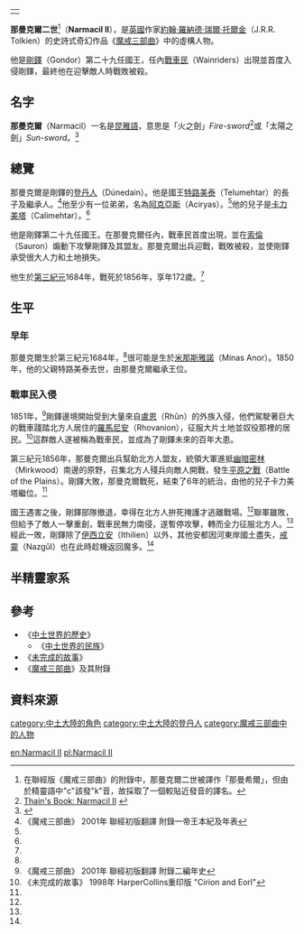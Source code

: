 {|align=right
|-
|{{Tolkienchar |
image_character = |
image_caption = |
Book(s) = 《[[魔戒|魔戒三部曲]]》<br/>《[[未完成的故事|未完成的故事]]》<br/>《[[中土世界的歷史|中土世界的歷史]]》 |
character_name = 那曼克爾 |
character_alias = |
character_title = [[剛鐸國王|剛鐸國王]] |
character_race = [[人類_(中土大陸)|人類]] |
character_nation = [[登丹人|登丹人]] |
character_culture = [[伊蘭迪爾家族|伊蘭迪爾家族]]；[[安那瑞安家族|安那瑞安家系]] |
character_gender = 男性 |
character_realm = [[剛鐸|剛鐸]] |
character_sub_realm = |
character_lifespan = 第三紀元1684年 - [[第三紀元|第三紀元]]1856年<ref name=autogenerated1>《中土世界的歷史》 Vol.12《中土世界的民族》 "The Heirs of Elendil"</ref> |
character_weapon = | 
}}
|}
'''那曼克爾二世'''<ref>在聯經版《魔戒三部曲》的附錄中，那曼克爾二世被譯作「那曼希爾」，但由於精靈語中"c"該發"k"音，故採取了一個較貼近發音的譯名。</ref>（'''Narmacil II'''），是[[英國|英國]]作家[[約翰·羅納德·瑞爾·托爾金|約翰·羅納德·瑞爾·托爾金]]（J.R.R. Tolkien）的史詩式奇幻作品《[[魔戒|魔戒三部曲]]》中的虛構人物。

他是[[剛鐸|剛鐸]]（Gondor）第二十九任國王，任內[[戰車民|戰車民]]（Wainriders）出現並首度入侵剛鐸，最終他在迎擊敵人時戰敗被殺。

==名字==
'''那曼克爾'''（Narmacil）一名是[[昆雅語|昆雅語]]，意思是「火之劍」''Fire-sword''<ref>[http://www.tuckborough.net/gondorians.html#Narmacil2 Thain's Book: Narmacil II] {{webarchive|url=https://web.archive.org/web/20111016221058/http://www.tuckborough.net/gondorians.html |date=2011-10-16 }}</ref>或「太陽之劍」''Sun-sword''。<ref>{{Cite web |url=http://www.glyphweb.com/arda/n/narmacilii.html |title=Encyclopedia of Arda: Narmacil II |access-date=2011-11-29 |archive-date=2020-02-21 |archive-url=https://web.archive.org/web/20200221082955/http://www.glyphweb.com/arda/n/narmacilii.html |dead-url=no }}</ref>

==總覽==
那曼克爾是剛鐸的[[登丹人|登丹人]]（Dúnedain）。他是國王[[特路美泰|特路美泰]]（Telumehtar）的長子及繼承人。<ref name=autogenerated2>《魔戒三部曲》 2001年 聯經初版翻譯 附錄一帝王本紀及年表</ref>他至少有一位弟弟，名為[[阿克亞斯|阿克亞斯]]（Aciryas）。<ref name=autogenerated1 />他的兒子是[[卡力美塔|卡力美塔]]（Calimehtar）。<ref name=autogenerated2 />

他是剛鐸第二十九任國王。在那曼克爾任內，戰車民首度出現，並在[[索倫|索倫]]（Sauron）煽動下攻擊剛鐸及其盟友。那曼克爾出兵迎戰，戰敗被殺，並使剛鐸承受很大人力和土地損失。

他生於[[第三紀元|第三紀元]]1684年，戰死於1856年，享年172歲。<ref name=autogenerated1 />　

==生平==
===早年===
那曼克爾生於第三紀元1684年，<ref name=autogenerated1 />很可能是生於[[米那斯雅諾|米那斯雅諾]]（Minas Anor）。1850年，他的父親特路美泰去世，由那曼克爾繼承王位。

===戰車民入侵===
1851年，<ref>《魔戒三部曲》 2001年 聯經初版翻譯 附錄二編年史</ref>剛鐸邊境開始受到大量來自[[盧恩|盧恩]]（Rhûn）的外族入侵，他們駕駛著巨大的戰車踐踏北方人居住的[[羅馬尼安|羅馬尼安]]（Rhovanion），征服大片土地並奴役那裡的居民。<ref name=autogenerated3>《未完成的故事》 1998年 HarperCollins重印版 "Cirion and Eorl"</ref>這群敵人遂被稱為戰車民，並成為了剛鐸未來的百年大患。

第三紀元1856年，那曼克爾出兵幫助北方人盟友，統領大軍進抵[[幽暗密林|幽暗密林]]（Mirkwood）南邊的原野，召集北方人殘兵向敵人開戰，發生[[平原之戰|平原之戰]]（Battle of the Plains）。剛鐸大敗，那曼克爾戰死，結束了6年的統治，由他的兒子卡力美塔繼位。<ref name=autogenerated2 />

國王遇害之後，剛鐸部隊撤退，幸得在北方人拚死掩護才逃離戰場。<ref name=autogenerated3 />聯軍雖敗，但給予了敵人一擊重創，戰車民無力南侵，遂暫停攻擊，轉而全力征服北方人。<ref name=autogenerated3 />經此一敗，剛鐸除了[[伊西立安|伊西立安]]（Ithilien）以外，其他安都因河東岸國土盡失，[[戒靈|戒靈]]（Nazgûl）也在此時趁機返回魔多。<ref name=autogenerated2 />

==半精靈家系==
{{半精靈家系}}

==參考==
*《[[中土世界的歷史|中土世界的歷史]]》
**《[[中土世界的民族|中土世界的民族]]》
*《[[未完成的故事|未完成的故事]]》
*《[[魔戒|魔戒三部曲]]》及其附錄

==資料來源==
{{reflist}}

{{剛鐸國王|[[特路美泰|特路美泰]]|[[卡力美塔|卡力美塔]]|}}

[[category:中土大陸的角色|category:中土大陸的角色]]
[[category:中土大陸的登丹人|category:中土大陸的登丹人]]
[[category:魔戒三部曲中的人物|category:魔戒三部曲中的人物]]

[[en:Narmacil_II|en:Narmacil II]]
[[pl:Narmacil_II|pl:Narmacil II]]
